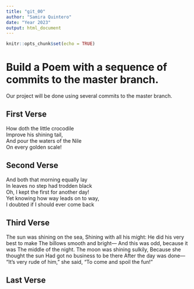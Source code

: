 ```yaml
---
title: "git_00"
author: "Samira Quintero"
date: "Year 2023"
output: html_document
---
```


```r
knitr::opts_chunk$set(echo = TRUE)
```
# Build a Poem with a sequence of commits to the master branch.
Our project will be done using several commits to the master branch.
<!-- Do not modify or change any text in "!--" bracketed areas such as this --- these are instructions to
you, if you change any of this the git program will notice it and compromise your git merging strategy !-->

## First Verse 
<!--Put the first five lines of a poem by Lewis Carrol in this section!-->
How doth the little crocodile   
Improve his shining tail,   
And pour the waters of the Nile   
On every golden scale!   
  
  
  
## Second Verse
<!--Put the first five lines of a poem by Robert Frost here!-->
And both that morning equally lay  
In leaves no step had trodden black  
Oh, I kept the first for another day!  
Yet knowing how way leads on to way,  
I doubted if I should ever come back 




## Third Verse
<!--Put the first two verses of The Walrus and the Carpenter here!-->
The sun was shining on the sea,
Shining with all his might:
He did his very best to make
The billows smooth and bright—
And this was odd, because it was
The middle of the night.
The moon was shining sulkily,
Because she thought the sun
Had got no business to be there
After the day was done—
"It's very rude of him," she said,
"To come and spoil the fun!"

## Last Verse
<!--Put a short poem of your choice 8-20 lines,here!-->
